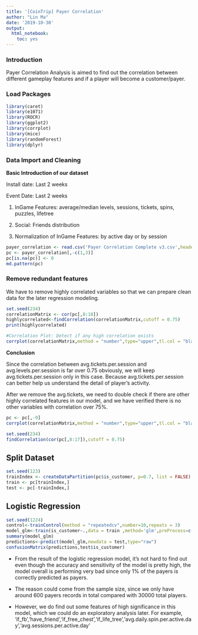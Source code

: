 ```yaml
---
title: '[CoinTrip] Payer Correlation'
author: "Lin Ma"
date: '2019-10-30'
output:
  html_notebook: 
    toc: yes
---
```


### Introduction
Payer Correlation Analysis is aimed to find out the correlation between different gameplay features and if a player will become a customer/payer. 


### Load Packages
```r
library(caret)
library(e1071)
library(ROCR)
library(ggplot2)
library(corrplot)
library(mice)
library(randomForest)
library(dplyr)
```


### Data Import and Cleaning
**Basic Introduction of our dataset**

Install date: Last 2 weeks

Event Date: Last 2 weeks

1. InGame Features: average/median levels, sessions, tickets, spins, puzzles, lifetree  

2. Social: Friends distribution  

3. Normalization of InGame Features: by active day or by session  


```r
payer_correlation <- read.csv('Payer Correlation Complete v3.csv',header = TRUE)
pc <- payer_correlation[,-c(1,3)]
pc[is.na(pc)] <- 0
md.pattern(pc)
```

### Remove redundant features

We have to remove highly correlated variables so that we can prepare clean data for the later regression modeling.

```r
set.seed(234)
correlationMatrix <- cor(pc[,8:18])
highlycorrelated<-findCorrelation(correlationMatrix,cutoff = 0.75)
print(highlycorrelated)

#Correlation Plot: Detect if any high correlation exists
corrplot(correlationMatrix,method = "number",type="upper",tl.col = "black",tl.srt = 45,order = "hclust")
```

**Conclusion**

Since the correlation between avg.tickets.per.session and avg.levels.per.session is far over 0.75 obviously, we will keep avg.tickets.per.session only in this case. Because avg.tickets.per.session can better help us understand the detail of player's activity.


After we remove the avg.tickets, we need to double check if there are other highly correlated features in our model, and we have verified there is no other variables with correlation over 75%.
```r
pc <- pc[,-9]
corrplot(correlationMatrix,method = "number",type="upper",tl.col = "black",tl.srt = 45,order = "hclust")

set.seed(234)
findCorrelation(cor(pc[,8:17]),cutoff = 0.75)
```


## Split Dataset

```r
set.seed(123)
trainIndex <- createDataPartition(pc$is_customer, p=0.7, list = FALSE)
train <- pc[trainIndex,]
test <- pc[-trainIndex,]
```


## Logistic Regression

```r
set.seed(1224)
control<-trainControl(method = "repeatedcv",number=10,repeats = 3)
model_glm<-train(is_customer~.,data = train ,method='glm',preProcess=c('scale','center'),family="binomial",trControl=control)
summary(model_glm)
predictions<-predict(model_glm,newdata = test,type="raw")
confusionMatrix(predictions,test$is_customer)
```


- From the result of the logistic regression model, it's not hard to find out even though the accuracy and sensitivity of the model is pretty high, the model overall is performing very bad since only 1% of the payers is correctly predicted as payers.  

- The reason could come from the sample size, since we only have around 600 payers records in total compared with 30000 total players.  

- However, we do find out some features of high significance in this model, which we could do an exploratory analysis later. For example, 'if_fb','have_friend','if_free_chest','if_life_tree','avg.daily.spin.per.active.day','avg.sessions.per.active.day'





